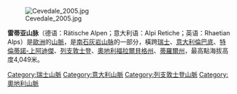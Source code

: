 [[Image:Cevedale_2005.jpg|thumb]]

'''雷蒂亚山脉'''（德语：Rätische Alpen；意大利语：Alpi Retiche；英语：Rhaetian Alps）是[[歐洲|歐洲]]的[[山脈|山脈]]，是[[南石灰岩山脉|南石灰岩山脉]]的一部分，橫跨[[瑞士|瑞士]]、[[意大利|意大利]][[倫巴底|倫巴底]]、[[特倫蒂諾-上阿迪傑|特倫蒂諾-上阿迪傑]]、[[列支敦士登|列支敦士登]]、[[奧地利|奧地利]][[福拉爾貝格州|福拉爾貝格州]]、[[蒂羅爾州|蒂羅爾州]]，最高點海拔高度4,049米。

{{coord|46|48|N|10|00|E|dim:20000_type:mountain_source:dewiki|display=title}}

{{Authority control}}
[[Category:瑞士山脈|Category:瑞士山脈]]
[[Category:意大利山脈|Category:意大利山脈]]
[[Category:列支敦士登山脈|Category:列支敦士登山脈]]
[[Category:奧地利山脈|Category:奧地利山脈]]
{{Switzerland-geo-stub}}
{{Italy-geo-stub}}
{{Liechtenstein-geo-stub}}
{{Austria-geo-stub}}